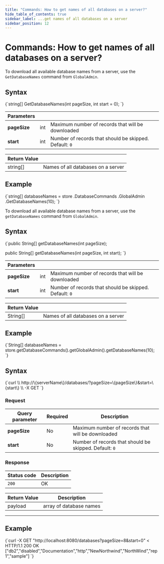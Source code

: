 ```yaml
---
title: "Commands: How to get names of all databases on a server?"
hide_table_of_contents: true
sidebar_label: ...get names of all databases on a server
sidebar_position: 12
---
```





# Commands: How to get names of all databases on a server?
<LanguageSwitcher supportedLanguages={supportedLanguages} />
<LanguageContent language="csharp">


To download all available database names from a server, use the `GetDatabaseNames` command from `GlobalAdmin`.

## Syntax

<TabItem value="get_database_names_1" label="get_database_names_1">
<CodeBlock language="csharp">
{`string[] GetDatabaseNames(int pageSize, int start = 0);
`}
</CodeBlock>
</TabItem>

| Parameters | | |
| ------------- | ------------- | ----- |
| **pageSize** | int | Maximum number of records that will be downloaded |
| **start** | int | Number of records that should be skipped. Default: `0` |

| Return Value | |
| ------------- | ----- |
| string[] | Names of all databases on a server |

## Example

<TabItem value="get_database_names_2" label="get_database_names_2">
<CodeBlock language="csharp">
{`string[] databaseNames = store
	.DatabaseCommands
	.GlobalAdmin
	.GetDatabaseNames(10);
`}
</CodeBlock>
</TabItem>


</LanguageContent>
<LanguageContent language="java">


To download all available database names from a server, use the `getDatabaseNames` command from `GlobalAdmin`.

## Syntax

<TabItem value="get_database_names_1" label="get_database_names_1">
<CodeBlock language="java">
{`public String[] getDatabaseNames(int pageSize);

public String[] getDatabaseNames(int pageSize, int start);
`}
</CodeBlock>
</TabItem>

| Parameters | | |
| ------------- | ------------- | ----- |
| **pageSize** | int | Maximum number of records that will be downloaded |
| **start** | int | Number of records that should be skipped. Default: `0` |

| Return Value | |
| ------------- | ----- |
| String[] | Names of all databases on a server |

## Example

<TabItem value="get_database_names_2" label="get_database_names_2">
<CodeBlock language="java">
{`String[] databaseNames =
  store.getDatabaseCommands().getGlobalAdmin().getDatabaseNames(10);
`}
</CodeBlock>
</TabItem>


</LanguageContent>
<LanguageContent language="http">


## Syntax

<TabItem value="json" label="json">
<CodeBlock language="json">
{`curl \\
	http://\{serverName\}/databases/?pageSize=\{pageSize\}&start=\{start\} \\
	-X GET 
`}
</CodeBlock>
</TabItem>

### Request

| Query parameter | Required | Description |
| ------------- | -- | ---- |
| **pageSize** | No | Maximum number of records that will be downloaded |
| **start** | No | Number of records that should be skipped. Default: `0` |

### Response

| Status code | Description |
| ----------- | - |
| `200` | OK |

| Return Value | Description |
| ------------- | ------------- |
| payload | array of database names |

---

## Example

<TabItem value="json" label="json">
<CodeBlock language="json">
{`curl -X GET "http://localhost:8080/databases?pageSize=8&start=0" 
< HTTP/1.1 200 OK
["db2","disabled","Documentation","http","NewNorthwind","NorthWind","rep1","sample"]
`}
</CodeBlock>
</TabItem>


</LanguageContent>

<!---
- [How to create or delete database?](../../../client-api/commands/how-to/create-delete-database)

-->